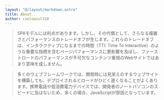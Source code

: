 ```yaml
---
layout: "@/layout/markdown.astro"
title: About
author: cieloazul310
---
```


> SPAモデルには利点があります。しかし、その代償として、さらなる複雑さとパフォーマンスのトレードオフが生じます。これらのトレードオフは、インタラクティブになるまでの時間（TTI: Time To Interactive）のような重要な指標を含むページパフォーマンスに悪影響を及ぼし、ファーストロードのパフォーマンスが不可欠なコンテンツ重視のWebサイトではあまり意味を成しません。

> 多くのウェブフレームワークでは、開発時には見栄えのするウェブサイトを構築しても、デプロイされるとロードがひどく遅くなることがよくあります。携帯電話や低消費電力デバイスでは、開発者のノートパソコンのスピードに及ばないため、多くの場合、JavaScriptが原因となっています。
